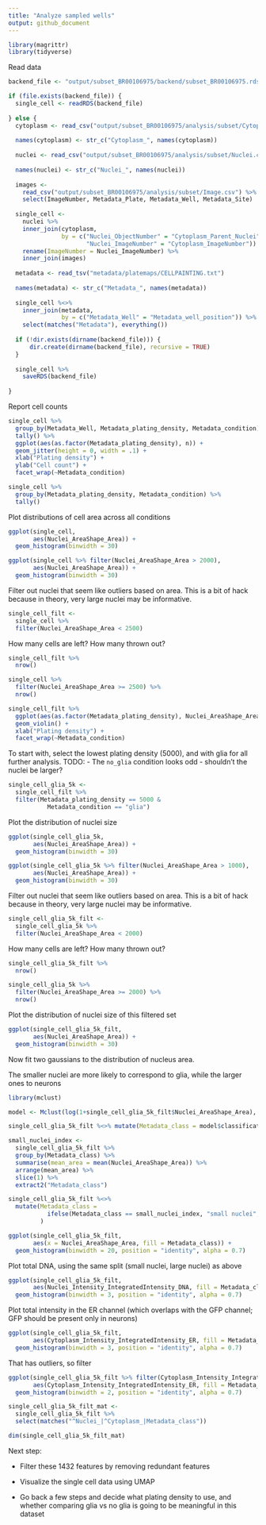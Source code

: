 ```yaml
---
title: "Analyze sampled wells"
output: github_document
---
```


```r
library(magrittr)
library(tidyverse)
```

Read data

```r

backend_file <- "output/subset_BR00106975/backend/subset_BR00106975.rds"

if (file.exists(backend_file)) {
  single_cell <- readRDS(backend_file)
  
} else {
  cytoplasm <- read_csv("output/subset_BR00106975/analysis/subset/Cytoplasm.csv")
  
  names(cytoplasm) <- str_c("Cytoplasm_", names(cytoplasm))
  
  nuclei <- read_csv("output/subset_BR00106975/analysis/subset/Nuclei.csv")
  
  names(nuclei) <- str_c("Nuclei_", names(nuclei))
  
  images <- 
    read_csv("output/subset_BR00106975/analysis/subset/Image.csv") %>%
    select(ImageNumber, Metadata_Plate, Metadata_Well, Metadata_Site)
  
  single_cell <- 
    nuclei %>% 
    inner_join(cytoplasm, 
               by = c("Nuclei_ObjectNumber" = "Cytoplasm_Parent_Nuclei",
                      "Nuclei_ImageNumber" = "Cytoplasm_ImageNumber")) %>%
    rename(ImageNumber = Nuclei_ImageNumber) %>%
    inner_join(images)
  
  metadata <- read_tsv("metadata/platemaps/CELLPAINTING.txt")
  
  names(metadata) <- str_c("Metadata_", names(metadata))
  
  single_cell %<>%
    inner_join(metadata, 
               by = c("Metadata_Well" = "Metadata_well_position")) %>%
    select(matches("Metadata"), everything())
  
  if (!dir.exists(dirname(backend_file))) {
      dir.create(dirname(backend_file), recursive = TRUE)
  }
  
  single_cell %>%
    saveRDS(backend_file)  
  
}

```

Report cell counts 

```r
single_cell %>% 
  group_by(Metadata_Well, Metadata_plating_density, Metadata_condition) %>%
  tally() %>%
  ggplot(aes(as.factor(Metadata_plating_density), n)) + 
  geom_jitter(height = 0, width = .1) + 
  xlab("Plating density") +
  ylab("Cell count") +
  facet_wrap(~Metadata_condition)

single_cell %>% 
  group_by(Metadata_plating_density, Metadata_condition) %>%
  tally()
```
Plot distributions of cell area across all conditions

```r
ggplot(single_cell,
       aes(Nuclei_AreaShape_Area)) +
  geom_histogram(binwidth = 30)

ggplot(single_cell %>% filter(Nuclei_AreaShape_Area > 2000),
       aes(Nuclei_AreaShape_Area)) +
  geom_histogram(binwidth = 30)
```
Filter out nuclei that seem like outliers based on area.
This is a bit of hack because in theory, very large nuclei may be informative.

```r
single_cell_filt <- 
  single_cell %>% 
  filter(Nuclei_AreaShape_Area < 2500)
```

How many cells are left? How many thrown out?

```r
single_cell_filt %>%
  nrow()

single_cell %>% 
  filter(Nuclei_AreaShape_Area >= 2500) %>%
  nrow()
```

```r
single_cell_filt %>% 
  ggplot(aes(as.factor(Metadata_plating_density), Nuclei_AreaShape_Area)) + 
  geom_violin() +
  xlab("Plating density") +
  facet_wrap(~Metadata_condition)
```


To start with, select the lowest plating density (5000), and with glia for all further analysis. 
TODO:
- The `no_glia` condition looks odd - shouldn't the nuclei be larger?  

```r
single_cell_glia_5k <- 
  single_cell_filt %>% 
  filter(Metadata_plating_density == 5000 & 
           Metadata_condition == "glia")

```

Plot the distribution of nuclei size

```r
ggplot(single_cell_glia_5k,
       aes(Nuclei_AreaShape_Area)) +
  geom_histogram(binwidth = 30)

ggplot(single_cell_glia_5k %>% filter(Nuclei_AreaShape_Area > 1000),
       aes(Nuclei_AreaShape_Area)) +
  geom_histogram(binwidth = 30)
```

Filter out nuclei that seem like outliers based on area.
This is a bit of hack because in theory, very large nuclei may be informative.

```r
single_cell_glia_5k_filt <- 
  single_cell_glia_5k %>% 
  filter(Nuclei_AreaShape_Area < 2000)
```

How many cells are left? How many thrown out?

```r
single_cell_glia_5k_filt %>%
  nrow()

single_cell_glia_5k %>% 
  filter(Nuclei_AreaShape_Area >= 2000) %>%
  nrow()
```

Plot the distribution of nuclei size of this filtered set

```r
ggplot(single_cell_glia_5k_filt,
       aes(Nuclei_AreaShape_Area)) +
  geom_histogram(binwidth = 30)
```

Now fit two gaussians to the distribution of nucleus area.

The smaller nuclei are more likely to correspond to glia, while the larger ones to neurons

```r
library(mclust)

model <- Mclust(log(1+single_cell_glia_5k_filt$Nuclei_AreaShape_Area), G=2, model="V")

single_cell_glia_5k_filt %<>% mutate(Metadata_class = model$classification)

small_nuclei_index <- 
  single_cell_glia_5k_filt %>% 
  group_by(Metadata_class) %>% 
  summarise(mean_area = mean(Nuclei_AreaShape_Area)) %>%
  arrange(mean_area) %>% 
  slice(1) %>%
  extract2("Metadata_class") 

single_cell_glia_5k_filt %<>% 
  mutate(Metadata_class = 
           ifelse(Metadata_class == small_nuclei_index, "small nuclei", "large nuclei")
         )

```


```r
ggplot(single_cell_glia_5k_filt,
       aes(x = Nuclei_AreaShape_Area, fill = Metadata_class)) +
  geom_histogram(binwidth = 20, position = "identity", alpha = 0.7)
```

Plot total DNA, using the same split (small nuclei, large nuclei) as above

```r
ggplot(single_cell_glia_5k_filt,
       aes(Nuclei_Intensity_IntegratedIntensity_DNA, fill = Metadata_class)) +
  geom_histogram(binwidth = 3, position = "identity", alpha = 0.7)
```

Plot total intensity in the ER channel (which overlaps with the GFP channel; GFP should be present only in neurons)

```r
ggplot(single_cell_glia_5k_filt,
       aes(Cytoplasm_Intensity_IntegratedIntensity_ER, fill = Metadata_class)) +
  geom_histogram(binwidth = 3, position = "identity", alpha = 0.7)
```
That has outliers, so filter

```r
ggplot(single_cell_glia_5k_filt %>% filter(Cytoplasm_Intensity_IntegratedIntensity_ER < 350),
       aes(Cytoplasm_Intensity_IntegratedIntensity_ER, fill = Metadata_class)) +
  geom_histogram(binwidth = 2, position = "identity", alpha = 0.7)

```


```r
single_cell_glia_5k_filt_mat <- 
  single_cell_glia_5k_filt %>% 
  select(matches("^Nuclei_|^Cytoplasm_|Metadata_class"))

dim(single_cell_glia_5k_filt_mat)  
```

Next step: 

- Filter these 1432 features by removing redundant features

- Visualize the single cell data using UMAP

- Go back a few steps and decide what plating density to use, and whether comparing glia vs no glia is going to be meaningful in this dataset
